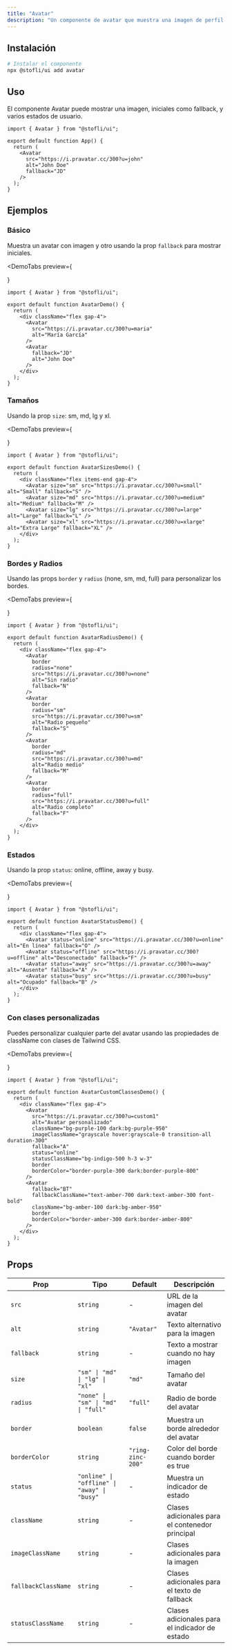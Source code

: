 ```yaml
---
title: "Avatar"
description: "Un componente de avatar que muestra una imagen de perfil o las iniciales como fallback, con diferentes tamaños, bordes y estados."
---
```


## Instalación

```bash
# Instalar el componente
npx @stofli/ui add avatar
```

## Uso

El componente Avatar puede mostrar una imagen, iniciales como fallback, y varios estados de usuario.

```tsx
import { Avatar } from "@stofli/ui";

export default function App() {
  return (
    <Avatar
      src="https://i.pravatar.cc/300?u=john"
      alt="John Doe"
      fallback="JD"
    />
  );
}
```

## Ejemplos

### Básico

Muestra un avatar con imagen y otro usando la prop `fallback` para mostrar iniciales.

<DemoTabs
  preview={
    <div className="flex gap-4">
      <Avatar
        src="https://i.pravatar.cc/300?u=maria"
        alt="María García"
      />
      <Avatar
        fallback="JD"
        alt="John Doe"
      />
    </div>
  }
>
```tsx
import { Avatar } from "@stofli/ui";

export default function AvatarDemo() {
  return (
    <div className="flex gap-4">
      <Avatar
        src="https://i.pravatar.cc/300?u=maria"
        alt="María García"
      />
      <Avatar
        fallback="JD"
        alt="John Doe"
      />
    </div>
  );
}
```
</DemoTabs>

### Tamaños

Usando la prop `size`: sm, md, lg y xl.

<DemoTabs
  preview={
    <div className="flex items-end gap-4">
      <Avatar size="sm" src="https://i.pravatar.cc/300?u=small" alt="Small" fallback="S" />
      <Avatar size="md" src="https://i.pravatar.cc/300?u=medium" alt="Medium" fallback="M" />
      <Avatar size="lg" src="https://i.pravatar.cc/300?u=large" alt="Large" fallback="L" />
      <Avatar size="xl" src="https://i.pravatar.cc/300?u=xlarge" alt="Extra Large" fallback="XL" />
    </div>
  }
>
```tsx
import { Avatar } from "@stofli/ui";

export default function AvatarSizesDemo() {
  return (
    <div className="flex items-end gap-4">
      <Avatar size="sm" src="https://i.pravatar.cc/300?u=small" alt="Small" fallback="S" />
      <Avatar size="md" src="https://i.pravatar.cc/300?u=medium" alt="Medium" fallback="M" />
      <Avatar size="lg" src="https://i.pravatar.cc/300?u=large" alt="Large" fallback="L" />
      <Avatar size="xl" src="https://i.pravatar.cc/300?u=xlarge" alt="Extra Large" fallback="XL" />
    </div>
  );
}
```
</DemoTabs>

### Bordes y Radios

Usando las props `border` y `radius` (none, sm, md, full) para personalizar los bordes.

<DemoTabs
  preview={
    <div className="flex gap-4">
      <Avatar
        border
        radius="none"
        src="https://i.pravatar.cc/300?u=none"
        alt="Sin radio"
        fallback="N"
      />
      <Avatar
        border
        radius="sm"
        src="https://i.pravatar.cc/300?u=sm"
        alt="Radio pequeño"
        fallback="S"
      />
      <Avatar
        border
        radius="md"
        src="https://i.pravatar.cc/300?u=md"
        alt="Radio medio"
        fallback="M"
      />
      <Avatar
        border
        radius="full"
        src="https://i.pravatar.cc/300?u=full"
        alt="Radio completo"
        fallback="F"
      />
    </div>
  }
>
```tsx
import { Avatar } from "@stofli/ui";

export default function AvatarRadiusDemo() {
  return (
    <div className="flex gap-4">
      <Avatar
        border
        radius="none"
        src="https://i.pravatar.cc/300?u=none"
        alt="Sin radio"
        fallback="N"
      />
      <Avatar
        border
        radius="sm"
        src="https://i.pravatar.cc/300?u=sm"
        alt="Radio pequeño"
        fallback="S"
      />
      <Avatar
        border
        radius="md"
        src="https://i.pravatar.cc/300?u=md"
        alt="Radio medio"
        fallback="M"
      />
      <Avatar
        border
        radius="full"
        src="https://i.pravatar.cc/300?u=full"
        alt="Radio completo"
        fallback="F"
      />
    </div>
  );
}
```
</DemoTabs>

### Estados

Usando la prop `status`: online, offline, away y busy.

<DemoTabs
  preview={
    <div className="flex gap-4">
      <Avatar status="online" src="https://i.pravatar.cc/300?u=online" alt="En línea" fallback="O" />
      <Avatar status="offline" src="https://i.pravatar.cc/300?u=offline" alt="Desconectado" fallback="F" />
      <Avatar status="away" src="https://i.pravatar.cc/300?u=away" alt="Ausente" fallback="A" />
      <Avatar status="busy" src="https://i.pravatar.cc/300?u=busy" alt="Ocupado" fallback="B" />
    </div>
  }
>
```tsx
import { Avatar } from "@stofli/ui";

export default function AvatarStatusDemo() {
  return (
    <div className="flex gap-4">
      <Avatar status="online" src="https://i.pravatar.cc/300?u=online" alt="En línea" fallback="O" />
      <Avatar status="offline" src="https://i.pravatar.cc/300?u=offline" alt="Desconectado" fallback="F" />
      <Avatar status="away" src="https://i.pravatar.cc/300?u=away" alt="Ausente" fallback="A" />
      <Avatar status="busy" src="https://i.pravatar.cc/300?u=busy" alt="Ocupado" fallback="B" />
    </div>
  );
}
```
</DemoTabs>

### Con clases personalizadas

Puedes personalizar cualquier parte del avatar usando las propiedades de className con clases de Tailwind CSS.

<DemoTabs
  preview={
    <div className="flex gap-4">
      <Avatar
        src="https://i.pravatar.cc/300?u=custom1"
        alt="Avatar personalizado"
        className="bg-purple-100 dark:bg-purple-950"
        imageClassName="grayscale hover:grayscale-0 transition-all duration-300"
        fallback="A"
        status="online"
        statusClassName="bg-indigo-500 h-3 w-3"
        border
        borderColor="border-purple-300 dark:border-purple-800"
      />
      <Avatar
        fallback="BT"
        fallbackClassName="text-amber-700 dark:text-amber-300 font-bold"
        className="bg-amber-100 dark:bg-amber-950"
        border
        borderColor="border-amber-300 dark:border-amber-800"
      />
    </div>
  }
>
```tsx
import { Avatar } from "@stofli/ui";

export default function AvatarCustomClassesDemo() {
  return (
    <div className="flex gap-4">
      <Avatar
        src="https://i.pravatar.cc/300?u=custom1"
        alt="Avatar personalizado"
        className="bg-purple-100 dark:bg-purple-950"
        imageClassName="grayscale hover:grayscale-0 transition-all duration-300"
        fallback="A"
        status="online"
        statusClassName="bg-indigo-500 h-3 w-3"
        border
        borderColor="border-purple-300 dark:border-purple-800"
      />
      <Avatar
        fallback="BT"
        fallbackClassName="text-amber-700 dark:text-amber-300 font-bold"
        className="bg-amber-100 dark:bg-amber-950"
        border
        borderColor="border-amber-300 dark:border-amber-800"
      />
    </div>
  );
}
```
</DemoTabs>

## Props

| Prop                | Tipo                                        | Default           | Descripción                                     |
| ------------------- | ------------------------------------------- | ----------------- | ----------------------------------------------- |
| `src`               | `string`                                    | -                 | URL de la imagen del avatar                     |
| `alt`               | `string`                                    | `"Avatar"`        | Texto alternativo para la imagen                |
| `fallback`          | `string`                                    | -                 | Texto a mostrar cuando no hay imagen            |
| `size`              | `"sm" \| "md" \| "lg" \| "xl"`              | `"md"`            | Tamaño del avatar                               |
| `radius`            | `"none" \| "sm" \| "md" \| "full"`          | `"full"`          | Radio de borde del avatar                       |
| `border`            | `boolean`                                   | `false`           | Muestra un borde alrededor del avatar           |
| `borderColor`       | `string`                                    | `"ring-zinc-200"` | Color del borde cuando border es true           |
| `status`            | `"online" \| "offline" \| "away" \| "busy"` | -                 | Muestra un indicador de estado                  |
| `className`         | `string`                                    | -                 | Clases adicionales para el contenedor principal |
| `imageClassName`    | `string`                                    | -                 | Clases adicionales para la imagen               |
| `fallbackClassName` | `string`                                    | -                 | Clases adicionales para el texto de fallback    |
| `statusClassName`   | `string`                                    | -                 | Clases adicionales para el indicador de estado  |
